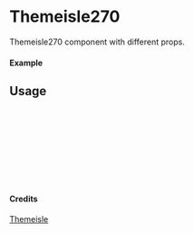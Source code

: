 
<Meta of={Themeisle270} title="Themeisle/Themeisle270" />

# Themeisle270

Themeisle270 component with different props.

#### Example

<Canvas of={Themeisle270.Primary} />

## Usage

```ts
import { Themeisle270 } from "yadl-ui";

const Example = () => {
  return (
      <Themeisle270 />
  );
};

export default Example;
```

#### Credits
[Themeisle](https://themeisle.com/illustrations)
